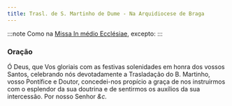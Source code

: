 ```yaml
---
title: Trasl. de S. Martinho de Dume - Na Arquidiocese de Braga
---
```


:::note
Como na [Missa In médio Ecclésiae](/missal/comum/13doutores), excepto:
:::

### Oração

Ó Deus, que Vos gloriais com as festivas solenidades em honra dos vossos
Santos, celebrando nós devotadamente a Trasladação do B. Martinho, vosso
Pontífice e Doutor, concedei-nos propício a graça de nos instruirmos com o
esplendor da sua doutrina e de sentirmos os auxílios da sua intercessão.
Por nosso Senhor <em>&c.</em>
